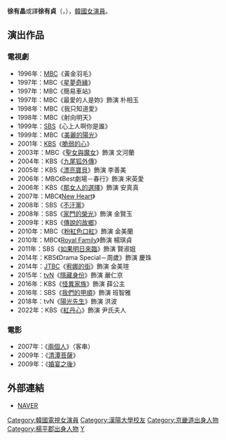 {{Blpunsourced|time=2020-03-14T08:11:27+00:00}}
{{藝人
| 姓名 = 徐有晶
| 類型 = 女演員
| 相片 = 
| 國籍 = {{KOR}}
| 外文名 = 서유정
| 外文 = ko
| 羅馬拼音 = Seo Yoo Jung
| 出生日期 = {{birth_date_and_age|1978|12|31}}
| 出生地 = {{KOR}}[[京畿道|京畿道]][[楊平郡|楊平郡]]
| 語言 = [[韓語|韓語]]
| 教育程度 = [[漢陽大學|漢陽大學]]演劇電影學（休學）
| 出道日期 = 1996年
| 出道作 = 《黃金羽毛》
| 經紀公司 = Heavenly Star Contents
}}

'''徐有晶'''或譯'''徐有貞'''（{{lang-ko|'''서유정'''}}，{{bd|1978年|12月31日|}}），[[韓國|韓國]][[女演員|女演員]]。

== 演出作品 ==
=== 電視劇 ===
*1996年：[[文化廣播_(韓國)|MBC]]《黃金羽毛》
*1997年：MBC《[[星夢奇緣|星夢奇緣]]》
*1997年：MBC《簡易車站》
*1997年：MBC《最愛的人是妳》飾演 朴相玉
*1998年：MBC《我只知道愛》
*1998年：MBC《射向明天》
*1999年：[[SBS_(韓國)|SBS]]《心上人啊你是誰》 
*1999年：MBC《[[美麗的陽光|美麗的陽光]]》
*2001年：[[韓國放送公社|KBS]]《[[脆弱的心|脆弱的心]]》
*2003年：MBC《[[聖女與魔女|聖女與魔女]]》飾演 文河蘭
*2004年：KBS《[[九尾狐外傳|九尾狐外傳]]》
*2005年：KBS《[[漂亮寶貝|漂亮寶貝]]》飾演 李善美
*2006年：MBC《Best劇場－春行》飾演 宋英愛
*2006年：KBS《[[那女人的選擇|那女人的選擇]]》飾演 安真真
*2007年：MBC《[[New_Heart|New Heart]]》
*2008年：SBS《[[不汗黨|不汗黨]]》
*2008年：SBS《[[家門的榮光|家門的榮光]]》飾演 金賢玉
*2009年：KBS《[[傳說的故鄉|傳說的故鄉]]》
*2010年：MBC《[[粉紅色口紅|粉紅色口紅]]》飾演 金美蘭
*2010年：MBC《[[Royal_Family|Royal Family]]》飾演 楊琪貞
*2011年：SBS《[[如果明日來臨|如果明日來臨]]》飾演 賢淑姐
*2014年：KBS《Drama Special－周歲》飾演 慶珠
*2014年：[[JTBC|JTBC]]《[[宥娜的街|宥娜的街]]》飾演 金美瑄
*2015年：[[tvN|tvN]]《[[隱藏身份|隱藏身份]]》飾演 嚴仁京
*2016年：KBS《[[怪異家族|怪異家族]]》飾演 薛公主
*2016年：SBS《[[我們的甲順|我們的甲順]]》飾演 班智雅
*2018年：tvN《[[陽光先生|陽光先生]]》飾演 洪波
*2022年：KBS《[[紅丹心|紅丹心]]》飾演 尹氏夫人

=== 電影 ===
*2007年：《[[兩個人|兩個人]]》（客串）
*2009年：《[[清潭菩薩|清潭菩薩]]》
*2009年：《[[婚宴之後|婚宴之後]]》

== 外部連結 ==
*[http://people.search.naver.com/search.naver?where=nexearch&query=%EC%84%9C%EC%9C%A0%EC%A0%95&sm=tab_etc&ie=utf8&key=PeopleService&os=94456 NAVER] {{Wayback|url=http://people.search.naver.com/search.naver?where=nexearch&query=%EC%84%9C%EC%9C%A0%EC%A0%95&sm=tab_etc&ie=utf8&key=PeopleService&os=94456 |date=20200418193729 }}{{ko}}

{{DEFAULTSORT: Seo Yoo Jung}}
[[Category:韓國電視女演員|Category:韓國電視女演員]]
[[Category:漢陽大學校友|Category:漢陽大學校友]]
[[Category:京畿道出身人物|Category:京畿道出身人物]]
[[Category:楊平郡出身人物|Category:楊平郡出身人物]]
[[Category:徐姓|Y]]